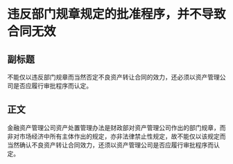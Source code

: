 # 违反部门规章规定的批准程序，并不导致合同无效
## 副标题
不能仅以违反部门规章而当然否定不良资产转让合同的效力，还必须以资产管理公司是否应履行审批程序而认定。
## 正文
金融资产管理公司资产处置管理办法是财政部对资产管理公司作出的部门规章，而非对市场经济中所有主体作出的规定，亦非法律禁止性规定，故不能仅以该规定而当然确认不良资产转让合同效力，还须以资产管理公司是否应履行审批程序而认定。